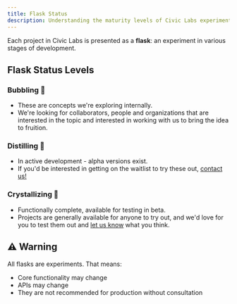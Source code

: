 ```yaml
---
title: Flask Status
description: Understanding the maturity levels of Civic Labs experiments
---
```


Each project in Civic Labs is presented as a **flask**: an experiment in various stages of development.

## Flask Status Levels

### Bubbling 🫧

- These are concepts we're exploring internally.
- We're looking for collaborators, people and organizations that are interested in the topic and interested in working with us to bring the idea to fruition.

### Distilling 🧪  

- In active development - alpha versions exist.
- If you'd be interested in getting on the waitlist to try these out, [contact us!](/labs/feedback)

### Crystallizing 💎

- Functionally complete, available for testing in beta.
- Projects are generally available for anyone to try out, and we'd love for you to test them out and [let us know](/labs/feedback) what you think.

## ⚠️ Warning

All flasks are experiments. That means:
- Core functionality may change
- APIs may change
- They are not recommended for production without consultation